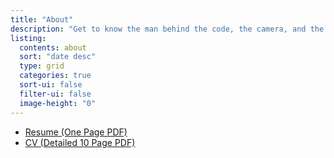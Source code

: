 ```yaml
---
title: "About"
description: "Get to know the man behind the code, the camera, and the guitar."
listing:
  contents: about
  sort: "date desc"
  type: grid
  categories: true
  sort-ui: false
  filter-ui: false
  image-height: "0"
---
```

- [Resume (One Page PDF)](/files/resume.pdf)
- [CV (Detailed 10 Page PDF)](/files/cv.pdf)